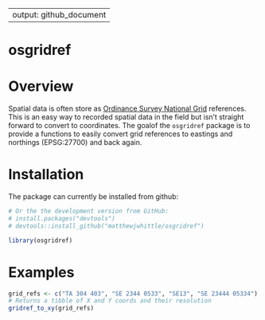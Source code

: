   
---
output: github_document
---

<!-- README.md is generated from README.Rmd. Please edit that file -->
# osgridref
# Overview
Spatial data is often store as [Ordinance Survey National Grid](https://en.wikipedia.org/wiki/Ordnance_Survey_National_Grid) references. This is an easy way to recorded spatial data in the field but isn't straight forward to convert to coordinates. The goalof the `osgridref` package is to provide a functions to easily convert grid references to eastings and northings (EPSG:27700) and back again.

# Installation
The package can currently be installed from github:
```r
# Or the the development version from GitHub:
# install.packages("devtools")
# devtools::install_github("matthewjwhittle/osgridref")
```


```r
library(osgridref)
```


# Examples
```r
grid_refs <- c("TA 304 403", "SE 2344 0533", "SE13", "SE 23444 05334")
# Returns a tibble of X and Y coords and their resolution
gridref_to_xy(grid_refs)
```

